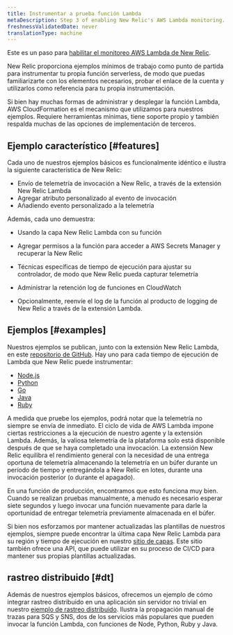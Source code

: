 ```yaml
---
title: Instrumentar a prueba función Lambda
metaDescription: Step 3 of enabling New Relic's AWS Lambda monitoring.
freshnessValidatedDate: never
translationType: machine
---
```


Este es un paso para [habilitar el monitoreo AWS Lambda de New Relic](/docs/serverless-function-monitoring/aws-lambda-monitoring/enable-lambda-monitoring/enable-aws-lambda-monitoring).

New Relic proporciona ejemplos mínimos de trabajo como punto de partida para instrumentar tu propia función serverless, de modo que puedas familiarizarte con los elementos necesarios, probar el enlace de la cuenta y utilizarlos como referencia para tu propia instrumentación.

Si bien hay muchas formas de administrar y desplegar la función Lambda, AWS CloudFormation es el mecanismo que utilizamos para nuestros ejemplos. Requiere herramientas mínimas, tiene soporte propio y también respalda muchas de las opciones de implementación de terceros.

## Ejemplo característico [#features]

Cada uno de nuestros ejemplos básicos es funcionalmente idéntico e ilustra la siguiente característica de New Relic:

* Envío de telemetría de invocación a New Relic, a través de la extensión New Relic Lambda
* Agregar atributo personalizado al evento de invocación
* Añadiendo evento personalizado a la telemetría

Además, cada uno demuestra:

* Usando la capa New Relic Lambda con su función

* Agregar permisos a la función para acceder a AWS Secrets Manager y recuperar la New Relic

  <InlinePopover type="licenseKey"/>

* Técnicas específicas de tiempo de ejecución para ajustar su controlador, de modo que New Relic pueda capturar telemetría

* Administrar la retención log de funciones en CloudWatch

* Opcionalmente, reenvíe el log de la función al producto de logging de New Relic a través de la extensión Lambda.

## Ejemplos [#examples]

Nuestros ejemplos se publican, junto con la extensión New Relic Lambda, en este [repositorio de GitHub](https://github.com/newrelic/newrelic-lambda-extension). Hay uno para cada tiempo de ejecución de Lambda que New Relic puede instrumentar:

* [Node.js](https://github.com/newrelic/newrelic-lambda-extension/tree/main/examples/sam/node)
* [Python](https://github.com/newrelic/newrelic-lambda-extension/tree/main/examples/sam/python)
* [Go](https://github.com/newrelic/newrelic-lambda-extension/tree/main/examples/sam/go)
* [Java](https://github.com/newrelic/newrelic-lambda-extension/tree/main/examples/sam/java)
* [Ruby](https://github.com/newrelic/newrelic-lambda-extension/tree/main/examples/sam/ruby)

<Callout variant="tip">
  A medida que pruebe los ejemplos, podrá notar que la telemetría no siempre se envía de inmediato. El ciclo de vida de AWS Lambda impone ciertas restricciones a la ejecución de nuestro agente y la extensión Lambda. Además, la valiosa telemetría de la plataforma solo está disponible después de que se haya completado una invocación. La extensión New Relic equilibra el rendimiento general con la necesidad de una entrega oportuna de telemetría almacenando la telemetría en un búfer durante un período de tiempo y entregándola a New Relic en lotes, durante una invocación posterior (o durante el apagado).

  En una función de producción, encontramos que esto funciona muy bien. Cuando se realizan pruebas manualmente, a menudo es necesario esperar siete segundos y luego invocar una función nuevamente para darle la oportunidad de entregar telemetría previamente almacenada en el búfer.
</Callout>

Si bien nos esforzamos por mantener actualizadas las plantillas de nuestros ejemplos, siempre puede encontrar la última capa New Relic Lambda para su región y tiempo de ejecución en nuestro [sitio de capas](https://layers.newrelic-external.com/). Este sitio también ofrece una API, que puede utilizar en su proceso de CI/CD para mantener sus propias plantillas actualizadas.

## rastreo distribuido [#dt]

Además de nuestros ejemplos básicos, ofrecemos un ejemplo de cómo integrar rastreo distribuido en una aplicación sin servidor no trivial en nuestro [ejemplo de rastreo distribuido](https://github.com/newrelic/newrelic-lambda-extension/tree/main/examples/sam/distributedtracing). Ilustra la propagación manual de trazas para SQS y SNS, dos de los servicios más populares que pueden invocar la función Lambda, con funciones de Node, Python, Ruby y Java.

<InstallFeedback/>
